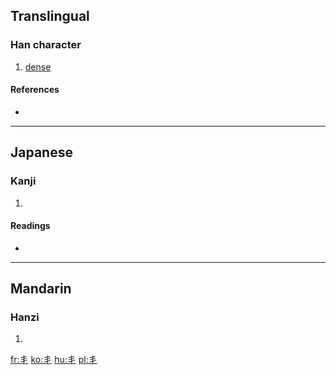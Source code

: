 ==Translingual==

===Han character===
{{Han char|rn=2|rad=丨|as=03|sn=4|four=|canj=手十 (QJ), X手十 (XQJ)}}

# [[dense]]

====References====
* {{Han ref|kx=0079.070|dkj=00075|dj=0161.020|hdz=10028.080|uh=4E2F|ud=20015}}

----

==Japanese==

===Kanji===
{{ja-kanji|grade=|rs=丨03}}

# {{defn|Japanese|sort=丨03}}

====Readings====
* {{ja-readings|on=[[かい]] (kai)|kun=[[さんらんする]] (sanransuru)}}

----

==Mandarin==

===Hanzi===
{{cmn-hanzi|pin=[[jiè]] ([[jie4]])|wg=chieh<sup>4</sup>}}

# {{defn|Mandarin|sort=丨03}}

[[fr:丯]]
[[ko:丯]]
[[hu:丯]]
[[pl:丯]]